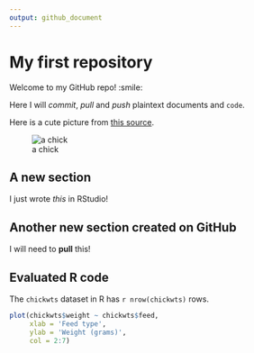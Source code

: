```yaml
---
output: github_document
---
```


# My first repository

Welcome to my GitHub repo! :smile:

Here I will *commit*, _pull_ and *push* plaintext documents and `code`.    

Here is a cute picture from [this source](https://pixabay.com/en/chicks-feather-chicken-plumage-349035/).

![a chick](chick.jpg)

## A new section

I just wrote *this* in RStudio!

## Another new section created on GitHub

I will need to **pull** this!    

## Evaluated R code

The `chickwts` dataset in R has `r nrow(chickwts)` rows.

```r
plot(chickwts$weight ~ chickwts$feed,
     xlab = 'Feed type',
     ylab = 'Weight (grams)',
     col = 2:7)
```    

